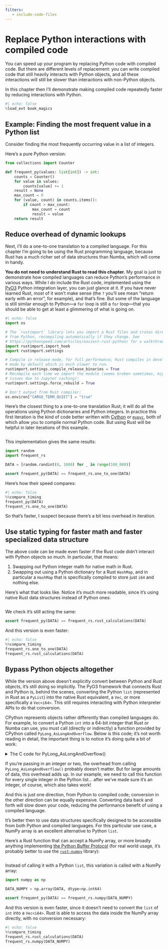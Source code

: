 ```yaml
---
filters:
   - include-code-files
---
```

# Replace Python interactions with compiled code

You can speed up your program by replacing Python code with compiled code.
But there are different levels of replacement: you can write compiled code that still heavily interacts with Python objects, and all these interactions will still be slower than interactions with non-Python objects.

In this chapter then I'll demonstrate making compiled code repeatedly faster by reducing interactions with Python.

```python
#| echo: false
%load_ext book_magics
```

## Example: Finding the most frequent value in a Python list

Consider finding the most frequently occurring value in a list of integers.

Here's a pure Python version:

```python
from collections import Counter

def frequent_py(values: list[int]) -> int:
    counts = Counter()
    for value in values:
        counts[value] += 1
    result = None
    max_count = 0
    for (value, count) in counts.items():
        if count > max_count:
            max_count = count
            result = value
    return result
```

## Reduce overhead of dynamic lookups

Next, I'll do a one-to-one translation to a compiled language.
For this chapter I'm going to be using the Rust programming language, because Rust has a much richer set of data structures than Numba, which will come in handy.

**You do not need to understand Rust to read this chapter.**
My goal is just to demonstrate how compiled languages can reduce Python's performance in various ways.
While I do include the Rust code, implemented using the [PyO3](https://pyo3.rs) Python integration layer, you can just glance at it.
If you have never learned Rust, most of it won't make sense (the `?` you'll see mean "return early with an error", for example), and that's fine.
But some of the language is still similar enough to Python—a `for` loop is still a `for` loop—that you should be able to get at least a glimmering of what is going on.

```python
#| echo: false
import os

# The `rustimport` library lets you import a Rust files and crates directly
# from Python, recompiling automatically if they change. See
# https://pythonspeed.com/articles/easiest-rust-python/ for a walkthrough.
import rustimport.import_hook
import rustimport.settings

# Compile in release mode, for full performance; Rust compiles in development
# mode by default which is much slower to run.
rustimport.settings.compile_release_binaries = True
# Recompile each time we import the module (seems broken sometimes, might have
# issues due to Jupyter caching):
rustimport.settings.force_rebuild = True

# Don't output from Rust compiler:
os.environ["CARGO_TERM_QUIET"] = "true"
```

Here's the closest thing to a one-to-one translation Rust; it will do all the operations using Python dictionaries and Python integers.
In practice this first iteration is the kind of code better written with [Cython](https://cython.readthedocs.io/) or [`mypyc`](https://mypyc.readthedocs.io/en/latest/introduction.html), both of which allow you to compile normal Python code.
But using Rust will be helpful in later iterations of this example.

```.rust
```

This implementation gives the same results:

```python
import random
import frequent_rs

DATA = [random.randint(0, 1000) for _ in range(100_000)]

assert frequent_py(DATA) == frequent_rs.one_to_one(DATA)
```

Here's how their speed compares:

```python
#| echo: false
%%compare_timing
frequent_py(DATA)
frequent_rs.one_to_one(DATA)
```

So that's faster, I suspect because there's a bit less overhead in iteration.

## Use static typing for faster math and faster specialized data structure

The above code can be made even faster if the Rust code didn't interact with Python objects so much.
In particular, that means:

1. Swapping out Python integer math for native math in Rust.
2. Swapping out using a Python dictionary for a Rust `HashMap`, and in particular a `HashMap` that is specifically compiled to store just `i64` and nothing else.

Here's what that looks like.
Notice it's much more readable, since it's using native Rust data structures instead of Python ones:

```.rust
```

We check it's still acting the same:

```python
assert frequent_py(DATA) == frequent_rs.rust_calculations(DATA)
```

And this version is even faster:

```python
#| echo: false
%%compare_timing
frequent_rs.one_to_one(DATA)
frequent_rs.rust_calculations(DATA)
```

## Bypass Python objects altogether

While the version above doesn't explicitly convert between Python and Rust objects, it's still doing so implicitly.
The PyO3 framework that connects Rust and Python is, behind the scenes, converting the Python `list` (represented in Rust as a `PyList`) into the native Rust equivalent, a `Vec`, or more specifically a `Vec<i64>`.
This still requires interacting with Python interpreter APIs to do that conversion.

CPython represents objects rather differently than compiled languages do.
For example, to convert a Python `int` into a 64-bit integer that Rust or Numba can use, you must call (directly or indirectly) a function provided by CPython called `PyLong_AsLongAndOverflow`.
Below is this code; it's not worth reading in detail, the important thing is to notice it's doing quite a bit of work:

<details>
<summary>The C code for PyLong_AsLongAndOverflow()</summary>
```c
// This code snippet is copyright © 2001-2023 Python Software Foundation;
// All Rights Reserved.
//
// See https://docs.python.org/3/license.html for the full license.
long
PyLong_AsLongAndOverflow(PyObject *vv, int *overflow)
{
    /* This version by Tim Peters */
    PyLongObject *v;
    unsigned long x, prev;
    long res;
    Py_ssize_t i;
    int sign;
    int do_decref = 0; /* if PyNumber_Index was called */

    *overflow = 0;
    if (vv == NULL) {
        PyErr_BadInternalCall();
        return -1;
    }

    if (PyLong_Check(vv)) {
        v = (PyLongObject *)vv;
    }
    else {
        v = (PyLongObject *)_PyNumber_Index(vv);
        if (v == NULL)
            return -1;
        do_decref = 1;
    }
    if (_PyLong_IsCompact(v)) {
#if SIZEOF_LONG < SIZEOF_VOID_P
        intptr_t tmp = _PyLong_CompactValue(v);
        res = (long)tmp;
        if (res != tmp) {
            *overflow = tmp < 0 ? -1 : 1;
        }
#else
        res = _PyLong_CompactValue(v);
#endif
    }
    else {
        res = -1;
        i = _PyLong_DigitCount(v);
        sign = _PyLong_NonCompactSign(v);
        x = 0;
        while (--i >= 0) {
            prev = x;
            x = (x << PyLong_SHIFT) | v->long_value.ob_digit[i];
            if ((x >> PyLong_SHIFT) != prev) {
                *overflow = sign;
                goto exit;
            }
        }
        /* Haven't lost any bits, but casting to long requires extra
        * care (see comment above).
        */
        if (x <= (unsigned long)LONG_MAX) {
            res = (long)x * sign;
        }
        else if (sign < 0 && x == PY_ABS_LONG_MIN) {
            res = LONG_MIN;
        }
        else {
            *overflow = sign;
            /* res is already set to -1 */
        }
    }
  exit:
    if (do_decref) {
        Py_DECREF(v);
    }
    return res;
}
```
</details>

If you're passing in an integer or two, the overhead from calling `PyLong_AsLongAndOverflow()` probably doesn't matter.
But for large amounts of data, this overhead adds up.
In our example, we need to call this function for every single integer in the Python list... after we've made sure it's an integer, of course, which also takes work!

And this is just one direction, from Python to compiled code; conversion in the other direction can be equally expensive.
Converting data back and forth will slow down your code, reducing the performance benefit of using a compiled language.

It's better then to use data structures specifically designed to be accessible from both Python and compiled languages.
For this particular use case, a NumPy array is an excellent alternative to Python `list`.

Here's a Rust function that can accept a NumPy array, or more broadly anything implementing [the Python Buffer Protocol](https://docs.python.org/3/c-api/buffer.html) (for real world usage, it's probably better to use the [`rust-numpy`](https://docs.rs/rust-numpy/) library):

```.rust
```

Instead of calling it with a Python `list`, this variation is called with a NumPy array:

```python
import numpy as np

DATA_NUMPY = np.array(DATA, dtype=np.int64)

assert frequent_py(DATA) == frequent_rs.numpy(DATA_NUMPY)
```

And this version is even faster, since it doesn't need to convert the `list` of `int` into a `Vec<i64>`.
Rust is able to access the data inside the NumPy array directly, with no conversion necessary:

```python
#| echo: false
%%compare_timing
frequent_rs.rust_calculations(DATA)
frequent_rs.numpy(DATA_NUMPY)
```
